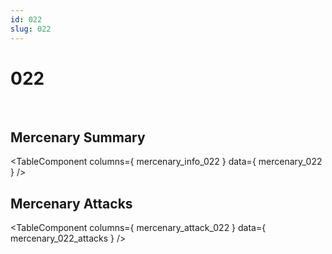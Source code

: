 ```yaml
---
id: 022
slug: 022
---
```



# 022

<div style = {{ display: "flex" }}>
    <Image img={require('@site/static/img/mercenaries/illust/thum_char_view_n_022.jpg')}/>
    <Image img={require('@site/static/img/mercenaries/illust/thum_char_view_o_022.jpg')}/>
</div>

## Mercenary Summary

<TableComponent
  columns={ mercenary_info_022 }
  data={ mercenary_022 }
/>

## Mercenary Attacks

<TableComponent
  columns={ mercenary_attack_022 }
  data={ mercenary_022_attacks }
/>
